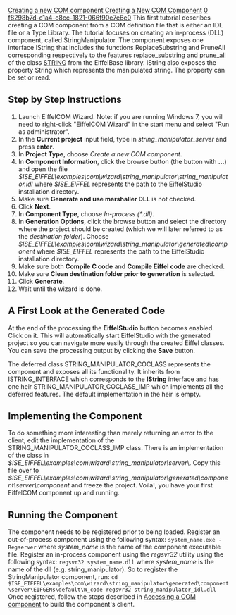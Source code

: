 [[Property:title|Creating a new COM component]]
[[Property:link_title|Creating a New COM Component]]
[[Property:weight|0]]
[[Property:uuid|f8298b7d-c1a4-c8cc-1821-066f90e7e6e0]]
This first tutorial describes creating a COM component from a COM definition file that is either an IDL file or a Type Library. The tutorial focuses on creating an in-process (DLL) component, called <eiffel>StringManipulator</eiffel>. The component exposes one interface <eiffel>IString</eiffel> that includes the functions <eiffel>ReplaceSubstring</eiffel> and <eiffel>PruneAll</eiffel> corresponding respectively to the features [[ref:libraries/base/reference/string_8_chart|<eiffel>replace_substring</eiffel>]] and [[ref:libraries/base/reference/string_8_chart|<eiffel>prune_all</eiffel>]] of the class [[ref:libraries/base/reference/string_8_chart|<eiffel>STRING</eiffel>]] from the EiffelBase library. <eiffel>IString</eiffel> also exposes the property <eiffel>String</eiffel> which represents the manipulated string. The property can be set or read.

==Step by Step Instructions==
#  Launch EiffelCOM Wizard.  Note: if you are running Windows 7, you will need to right-click "EiffelCOM Wizard" in the start menu and select "Run as administrator".
#  In the '''Current project''' input field, type in ''string_manipulator_server'' and press '''enter'''. 
#  In '''Project Type''', choose ''Create a new COM component''. 
#  In '''Component Information''', click the browse button (the button with '''...''') and open the file ''$ISE_EIFFEL\examples\com\wizard\string_manipulator\string_manipulator.idl'' where ''$ISE_EIFFEL'' represents the path to the EiffelStudio installation directory. 
#  Make sure '''Generate and use marshaller DLL''' is not checked. 
#  Click '''Next'''. 
#  In '''Component Type''', choose ''In-process (*.dll)''. 
#  In '''Generation Options''', click the browse button and select the directory where the project should be created (which we will later referred to as the ''destination folder''). Choose ''$ISE_EIFFEL\examples\com\wizard\string_manipulator\generated\component'' where ''$ISE_EIFFEL'' represents the path to the EiffelStudio installation directory. 
#  Make sure both '''Compile C code''' and '''Compile Eiffel code''' are checked. 
#  Make sure '''Clean destination folder prior to generation''' is selected. 
#  Click '''Generate'''. 
#  Wait until the wizard is done. 

{{note|Because Eiffel as a language has evolved somewhat since the '''EiffelCOM Wizard''' was last released, you will need to go into the project file under the "Server" subdirectory (string_manipulator_idl.ecf, preferrably from within EiffelStudio) and change the following settings for this example to compile:  Select "Target" in the navigator pane, then change the "Void safety" setting to "No", and "Syntax" to "Transitional syntax".  Click '''OK''' in the Project Settings dialog box.  Now you can finish the compile from within EiffelStudio.  Note that there will be a few warnings about obsolete calls.  These can be ignored for now.}}


==A First Look at the Generated Code==

At the end of the processing the '''EiffelStudio''' button becomes enabled. Click on it. This will automatically start EiffelStudio with the generated project so you can navigate more easily through the created Eiffel classes. You can save the processing output by clicking the '''Save''' button. 

The deferred class <eiffel>STRING_MANIPULATOR_COCLASS</eiffel> represents the component and exposes all its functionality. It inherits from <eiffel>ISTRING_INTERFACE</eiffel> which corresponds to the '''IString''' interface and has one heir <eiffel>STRING_MANIPULATOR_COCLASS_IMP</eiffel> which implements all the deferred features. The default implementation in the heir is empty. 

==Implementing the Component==
To do something more interesting than merely returning an error to the client, edit the implementation of the <eiffel>STRING_MANIPULATOR_COCLASS_IMP</eiffel> class. There is an implementation of the class in ''$ISE_EIFFEL\examples\com\wizard\string_manipulator\server''\. Copy this file over to ''$ISE_EIFFEL\examples\com\wizard\string_manipulator\generated\component\server\component'' and freeze the project. Voila!, you have your first EiffelCOM component up and running.

==Running the Component==
The component needs to be registered prior to being loaded. Register an out-of-process component using the following syntax: 
<code>
system_name.exe -Regserver</code>
where ''system_name'' is the name of the component executable file. Register an in-process component using the ''regsvr32'' utility using the following syntax: 
<code>
regsvr32 system_name.dll</code>
where ''system_name'' is the name of the dll (e.g. string_manipulator). So to register the <eiffel> StringManipulator</eiffel> component, run: 
<code>
cd $ISE_EIFFEL\examples\com\wizard\string_manipulator\generated\component\server\EIFGENs\default\W_code	
regsvr32 string_manipulator_idl.dll</code>
Once registered, follow the steps described in [[Accessing a COM component|Accessing a COM component]]  to build the component's client. 
{{seealso|<br/>
[[Creating a new component from an Eiffel project|Creating a new component from an Eiffel Project]]  <br/>
[[Accessing a COM component|Accessing a COM component.]]  }}





